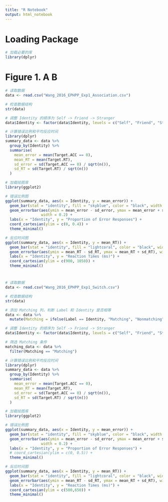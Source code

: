 ```yaml
---
title: "R Notebook"
output: html_notebook
---
```


# Loading Package
```r
# 加载必要的库
library(dplyr)
```


# Figure 1. A B
```r
# 读取数据
data <- read.csv("Wang_2016_EPHPP_Exp1_Association.csv")

# 检查数据结构
str(data)

# 调整 Identity 的顺序为 Self -> Friend -> Stranger
data$Identity <- factor(data$Identity, levels = c("Self", "Friend", "Stranger"))

# 计算错误比例和平均反应时间
library(dplyr)
summary_data <- data %>%
  group_by(Identity) %>%
  summarise(
    mean_error = mean(Target.ACC == 0),
    mean_RT = mean(Target.RT),
    sd_error = sd(Target.ACC == 0) / sqrt(n()),
    sd_RT = sd(Target.RT) / sqrt(n())
  )

# 加载绘图库
library(ggplot2)

# 错误比例图
ggplot(summary_data, aes(x = Identity, y = mean_error)) +
  geom_bar(stat = "identity", fill = "skyblue", color = "black", width = 0.6) +
  geom_errorbar(aes(ymin = mean_error - sd_error, ymax = mean_error + sd_error), 
                width = 0.2) +
  labs(x = "Identity", y = "Proportion of Error Responses") +
  coord_cartesian(ylim = c(0, 0.4)) +
  theme_minimal()

# 反应时间图
ggplot(summary_data, aes(x = Identity, y = mean_RT)) +
  geom_bar(stat = "identity", fill = "lightcoral", color = "black", width = 0.6) +
  geom_errorbar(aes(ymin = mean_RT - sd_RT, ymax = mean_RT + sd_RT), width = 0.2) +
  labs(x = "Identity", y = "Reaction Times (ms)") +
  coord_cartesian(ylim = c(900, 1050)) +
  theme_minimal()
```

# 
```r
# 读取数据
data <- read.csv("Wang_2016_EPHPP_Exp1_Switch.csv")

# 检查数据结构
str(data)

# 添加 Matching 列，判断 Label 和 Identity 是否相等
data <- data %>%
  mutate(Matching = ifelse(Label == Identity, "Matching", "Nonmatching"))

# 调整 Identity 的顺序为 Self -> Friend -> Stranger
data$Identity <- factor(data$Identity, levels = c("Self", "Friend", "Stranger"))

# 筛选 Matching 条件
matching_data <- data %>%
  filter(Matching == "Matching")

# 计算错误比例和平均反应时间
library(dplyr)
summary_data <- data %>%
  group_by(Identity) %>%
  summarise(
    mean_error = mean(Target.ACC == 0),
    mean_RT = mean(Target.RT),
    sd_error = sd(Target.ACC == 0) / sqrt(n()),
    sd_RT = sd(Target.RT) / sqrt(n())
  )

# 加载绘图库
library(ggplot2)

# 错误比例图
ggplot(summary_data, aes(x = Identity, y = mean_error)) +
  geom_bar(stat = "identity", fill = "skyblue", color = "black", width = 0.6) +
  geom_errorbar(aes(ymin = mean_error - sd_error, ymax = mean_error + sd_error), 
                width = 0.2) +
  labs(x = "Identity", y = "Proportion of Error Responses") +
  # coord_cartesian(ylim = c(0, 0.5)) +
  theme_minimal()

# 反应时间图
ggplot(summary_data, aes(x = Identity, y = mean_RT)) +
  geom_bar(stat = "identity", fill = "lightcoral", color = "black", width = 0.6) +
  geom_errorbar(aes(ymin = mean_RT - sd_RT, ymax = mean_RT + sd_RT), width = 0.2) +
  labs(x = "Identity", y = "Reaction Times (ms)") +
  coord_cartesian(ylim = c(500,650)) +
  theme_minimal()
```

